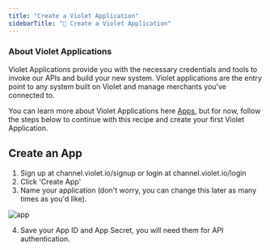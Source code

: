 ```yaml
---
title: "Create a Violet Application"
sidebarTitle: "🍎 Create a Violet Application"
---
```


### About Violet Applications

Violet Applications provide you with the necessary credentials and tools to invoke our APIs and build your new system. Violet applications are the entry point to any system built on Violet and manage merchants you've connected to. 

You can learn more about Violet Applications here [Apps](/concepts/apps), but for now, follow the steps below to continue with this recipe and create your first Violet Application. 


## Create an App

1. Sign up at channel.violet.io/signup or login at channel.violet.io/login
2. Click 'Create App'
3. Name your application (don't worry, you can change this later as many times as you'd like). 

![app](/images/app1.png)

4. Save your App ID and App Secret, you will need them for API authentication.


